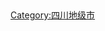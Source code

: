 [[Category:四川地级市|Category:四川地级市]]
{{catmore|攀枝花市}}<br>
{{hideh
|Head = 攀枝花各区县所辖乡镇与街道
|FrameStyle   = border:solid 1px #0000ff;
|HeadStyle    = text-align:left;background:transparent;
|ContentStyle = background: #FFFFE0;
}}

{{edit|Template:攀枝花市东区行政区划}}{{攀枝花市东区行政区划}}
{{edit|Template:攀枝花市西区行政区划}}{{攀枝花市西区行政区划}}
{{edit|Template:攀枝花市仁和区行政区划}}{{攀枝花市仁和区行政区划}}
{{edit|Template:米易县行政区划}}{{米易县行政区划}}
{{edit|Template:盐边县行政区划}}{{盐边县行政区划}}

{{hidef}}